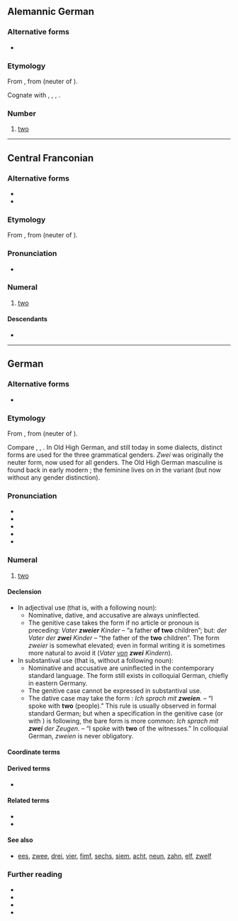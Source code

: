 {{also|Zwei|zwëi}}
==Alemannic German==
{{enum|gsw|ain|drüü|cardinal number|2}}

===Alternative forms===
* {{alter|gsw|zwëi}}

===Etymology===
{{dercat|gsw|gmw-pro|gem-pro|ine-pro|inh=3}}
From {{inh|gsw|gmh|zwei}}, from {{inh|gsw|goh|zwei}} (neuter of {{m|goh|zwēne}}). 

Cognate with {{cog|de|zwei}}, {{cog|nl|twee}}, {{cog|en|two}}, {{cog|is|tveir}}.

===Number===
{{head|gsw|number|cat2=cardinal numbers}}

# [[two]]

----

==Central Franconian==

===Alternative forms===
* {{alter|gmw-cfr|zwien||archaic masculine form}}
* {{alter|gmw-cfr|zwo|zwu||archaic feminine form}}

===Etymology===
{{dercat|gmw-cfr|gmw-pro|gem-pro|ine-pro|inh=3}}
From {{inh|gmw-cfr|gmh|zwei}}, from {{inh|gmw-cfr|goh|zwei}} (neuter of {{m|goh|zwēne}}).

===Pronunciation===
* {{IPA|gmw-cfr|/tsʋɛi̯/}}

===Numeral===
{{head|gmw-cfr|numeral}}

# {{lb|gmw-cfr|most dialects}} [[two]]

====Descendants====
* {{desc|hrx|zweu}}

----

==German==
{{cardinalbox|de|1|2|3|eins|drei|ord=zweite}}

===Alternative forms===
* {{alter|de|zwey|zway||obsolete}}

===Etymology===
{{dercat|de|gmw-pro|gem-pro|ine-pro|inh=3}}
From {{inh|de|gmh|zwei}}, from {{inh|de|goh|zwei}} (neuter of {{m|goh|zwēne}}).

Compare {{cog|nl|twee}}, {{cog|en|two}}, {{m|en|twain}}. In Old High German, and still today in some dialects, distinct forms are used for the three grammatical genders. ''Zwei'' was originally the neuter form, now used for all genders. The Old High German masculine {{m|goh|zwēne}} is found back in early modern {{m+|de|zween}}; the feminine {{m|goh|zwō}} lives on in the variant {{m|de|zwo}} (but now without any gender distinction).

===Pronunciation===
* {{IPA|de|/t͡svaɪ̯/|[t͡sʋaɪ̯]}}
* {{audio|de|De-zwei.ogg|Audio}}
* {{audio|de|De-zwei2.ogg|Audio}}
* {{IPA|de|/t͡svo/|qual=regionally}}
* {{rhymes|de|aɪ̯|s=1}}

===Numeral===
{{head|de|numeral}}

# [[two]] {{gloss|numerical value represented by the Arabic numeral 2; or ''describing a set with two components''}}
#: {{syn|de|zwo}}

====Declension====
* In adjectival use (that is, with a following noun):
** Nominative, dative, and accusative are always uninflected.
** The genitive case takes the form '''{{m|de|zweier}}''' if no article or pronoun is preceding: ''Vater '''zweier''' Kinder'' – “a father '''of two''' children”; but: ''der Vater der '''zwei''' Kinder'' – “the father of the '''two''' children”. The form ''zweier'' is somewhat elevated; even in formal writing it is sometimes more natural to avoid it (''Vater <u>von</u> '''zwei''' Kindern'').
* In substantival use (that is, without a following noun):
** Nominative and accusative are uninflected in the contemporary standard language. The form {{m|de|zweie}} still exists in colloquial German, chiefly in eastern Germany.
** The genitive case cannot be expressed in substantival use.
** The dative case may take the form '''{{m|de|zweien}}''': ''Ich sprach mit '''zweien'''.'' – “I spoke with '''two''' (people).” This rule is usually observed in formal standard German; but when a specification in the genitive case (or with {{m|de|von|}}) is following, the bare form is more common: ''Ich sprach mit '''zwei''' der Zeugen.'' – “I spoke with '''two''' of the witnesses.” In colloquial German, ''zweien'' is never obligatory.

====Coordinate terms====
{{de-cardinal}}

====Derived terms====
* {{l|de|Zweiklang}}

====Related terms====
* {{l|de|zwanzig}}
* {{l|de|zwölf}}

====See also====
* {{q|Silesian}} [[ees]], [[zwee]], [[drei]], [[vier]], [[fimf]], [[sechs]], [[siem]], [[acht]], [[neun]], [[zahn]], [[elf]], [[zwelf]]

===Further reading===
* {{R:DWDS}}
* {{R:UniLeipzig}}
* {{R:Duden}}
* {{pedia|lang=de}}

{{cln|de|cardinal numbers}}